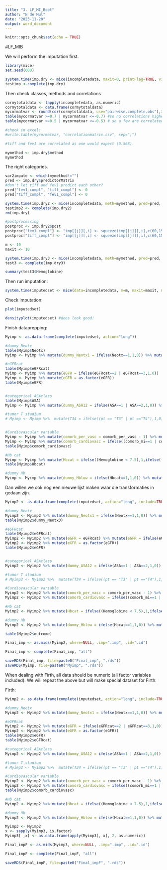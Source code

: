 ```yaml
---
title: "3. LF_MI_Boot"
author: "N de Mul"
date: "2023-11-20"
output: word_document
---
```


```r
knitr::opts_chunk$set(echo = TRUE)
```

#LF_MIB 

We will perform the imputation first. 

```r
library(mice)
set.seed(600)

system.time(imp.dry <- mice(incompletedata, maxit=0, printFlag=TRUE, visitsequence='monotone', seed=300))
testimp <-complete(imp.dry)
```

Then check classes, methods and correlations
```r
cormytotaldata <- lapply(incompletedata, as.numeric)
cormytotaldata <- data.frame(cormytotaldata)
mycormatvar <- round(cor(cormytotaldata, use="pairwise.complete.obs"),3)
table(mycormatvar >=0.7 | mycormatvar <=-0.7) #so no correlations higher then 0.7. 
table(mycormatvar >=0.5 | mycormatvar <=-0.5) # so a few are correlated at the 0.5 level, which? 

#check in excel: 
#write.table(mycormatvar, "correlationmatrix.csv", sep=";")

#tiff and fev1 are correlated as one would expect (0.568). 

```

```r
mymethod <- imp.dry$method
mymethod
```

The right categories. 

```r
var2impute <- which(mymethod!="")
pred <- imp.dry$predictorMatrix
#don't let tiff and fev1 predict each other? 
pred["fev1_compl", "tiff_compl"] <- 0
pred["tiff_compl", "fev1_compl"] <- 0

system.time(imp.dry2 <- mice(incompletedata, meth=mymethod, pred=pred, maxit=0, printFlag =T, visitSequence = 'monotone', seed=300))
testimp2 <- complete(imp.dry2)
rm(imp.dry)

#postprocessing
postproc <- imp.dry2$post
postproc["fev1_compl"] <- "imp[[j]][,i] <- squeeze(imp[[j]][,i],c(60,150))"
postproc["tiff_compl"] <- "imp[[j]][,i] <- squeeze(imp[[j]][,i],c(60,150))"

m <- 10
maxit <- 10 

system.time(imp.dry3 <- mice(incompletedata, meth=mymethod, pred=pred, maxit=0, printFlag=T, visitSequence = 'monotone', seed=300))
test3 <- complete(imp.dry3)

summary(test3$Hemoglobine)
```

Then run imputation: 
```r
system.time(imputedset <- mice(data=incompletedata, m=m, maxit=maxit, method=mymethod, predictorMatrix = pred, printFlag=T, seed=300, post=postproc, visitSequence = 'monotone'))
```
Check imputation: 

```r
plot(imputedset)
```

```r
densityplot(imputedset) #does look good! 
```


Finish dataprepping: 

```r
Myimp <- as.data.frame(complete(imputedset, action="long"))

#dummy_Neotx
table(Myimp$Neotx)
Myimp <- Myimp %>% mutate(dummy_Neotx1 = ifelse(Neotx==1,1,0)) %>% mutate(dummy_Neotx3 = ifelse(Neotx==3,1,0)) %>% mutate(dummy_Neotx1 = as.factor(dummy_Neotx1)) %>% mutate(dummy_Neotx3 = as.factor(dummy_Neotx3))

#eGFRcat
table(Myimp$eGFRcat)
Myimp <- Myimp %>% mutate(eGFR = ifelse(eGFRcat==2 | eGFRcat==3,1,0))
Myimp <- Myimp %>% mutate(eGFR = as.factor(eGFR))
table(Myimp$eGFR)


#categorical ASAclass
table(Myimp$ASA)
Myimp <- Myimp %>% mutate(dummy_ASA12 = ifelse(ASA==1 | ASA==2,1,0)) %>% mutate(dummy_ASA34 = ifelse(ASA==3 | ASA==4,1,0)) %>% mutate(dummy_ASA12 = as.factor(dummy_ASA12)) %>% mutate(dummy_ASA34 = as.factor(dummy_ASA34))

#tumor T stadium 
# Myimp <- Myimp %>%  mutate(T34 = ifelse((pt == "T3" | pt =="T4"),1,0)) %>% mutate(T34 = as.factor(T34))


#Cardiovascular variable
Myimp <- Myimp %>% mutate(comorb_per_vasc = comorb_per_vasc - 1) %>% mutate(comorb_per_vasc = as.factor(comorb_per_vasc))
Myimp <- Myimp %>% mutate(comorb_cardiovasc = ifelse((comorb_mi==1 | comorb_coronary==1 | comorb_heart_failure==1 | comorb_per_vasc==1 | comorb_cerebrovasc==1),1,0)) %>% mutate(comorb_cardiovasc = as.factor(comorb_cardiovasc)) 
table(Myimp$comorb_cardiovasc)

#Hb cat
Myimp <- Myimp %>% mutate(Hbcat = ifelse((Hemoglobine < 7.5),1,ifelse((Hemoglobine > 8.5),2,0)))
table(Myimp$Hbcat)

#dummy Hb
Myimp <- Myimp %>% mutate(dummy_Hblow = ifelse(Hbcat==1,1,0)) %>% mutate(dummy_Hbhigh = ifelse(Hbcat==2,1,0)) %>% mutate(dummy_Hblow = as.factor(dummy_Hblow)) %>% mutate(dummy_Hbhigh = as.factor(dummy_Hbhigh))

```



Dan willen we ook nog een nieuwe lijst maken waar die transformaties in gedaan zijn. 

```r
Myimp2 <- as.data.frame(complete(imputedset, action="long", include=TRUE))

#dummy_Neotx
Myimp2 <- Myimp2 %>% mutate(dummy_Neotx1 = ifelse(Neotx==1,1,0)) %>% mutate(dummy_Neotx3 = ifelse(Neotx==3,1,0)) %>% mutate(dummy_Neotx1 = as.factor(dummy_Neotx1)) %>% mutate(dummy_Neotx3 = as.factor(dummy_Neotx3))
table(Myimp2$dummy_Neotx3)

#eGFRcat
table(Myimp2$eGFRcat)
Myimp2 <- Myimp2 %>% mutate(eGFR = eGFRcat) %>% mutate(eGFR = ifelse(eGFR==2 | eGFR==3,1,0))
Myimp2 <- Myimp2 %>% mutate(eGFR = as.factor(eGFR))
table(Myimp2$eGFR)


#categorical ASAclass
Myimp2 <- Myimp2 %>% mutate(dummy_ASA12 = ifelse(ASA==1 | ASA==2,1,0)) %>% mutate(dummy_ASA34 = ifelse(ASA==3 | ASA==4,1,0)) %>% mutate(dummy_ASA12 = as.factor(dummy_ASA12)) %>% mutate(dummy_ASA34 = as.factor(dummy_ASA34))

#tumor T stadium 
# Myimp2 <- Myimp2 %>%  mutate(T34 = ifelse((pt == "T3" | pt =="T4"),1,0)) %>% mutate(T34 = as.factor(T34))

#Cardiovascular variable
Myimp2 <- Myimp2 %>% mutate(comorb_per_vasc = comorb_per_vasc - 1) %>% mutate(comorb_per_vasc = as.factor(comorb_per_vasc))
Myimp2 <- Myimp2 %>% mutate(comorb_cardiovasc = ifelse((comorb_mi==1 | comorb_coronary==1 | comorb_heart_failure==1 | comorb_per_vasc==1 | comorb_cerebrovasc==1),1,0)) %>% mutate(comorb_cardiovasc = as.factor(comorb_cardiovasc)) 

#Hb cat
Myimp2 <- Myimp2 %>% mutate(Hbcat = ifelse((Hemoglobine < 7.5),1,ifelse((Hemoglobine > 8.5),2,0)))

#dummy Hb
Myimp2 <- Myimp2 %>% mutate(dummy_Hblow = ifelse(Hbcat==1,1,0)) %>% mutate(dummy_Hbhigh = ifelse(Hbcat==2,1,0)) %>% mutate(dummy_Hblow = as.factor(dummy_Hblow)) %>% mutate(dummy_Hbhigh = as.factor(dummy_Hbhigh))

table(Myimp2$outcome)

Final_imp <- as.mids(Myimp2, where=NULL, .imp=".imp", .id=".id")

Final_imp <- complete(Final_imp, "all")

saveRDS(Final_imp, file=paste0("Final_imp", ".rds"))
saveRDS(Myimp, file=paste0("Myimp", ".rds"))
```

When dealing with Firth, all data should be numeric (all factor variables included). We will repeat the above but will make special dataset for Firth: 


Firth: 

```r
Myimp2 <- as.data.frame(complete(imputedset, action="long", include=TRUE))

#dummy_Neotx
Myimp2 <- Myimp2 %>% mutate(dummy_Neotx1 = ifelse(Neotx==1,1,0)) %>% mutate(dummy_Neotx3 = ifelse(Neotx==3,1,0)) %>% mutate(dummy_Neotx1 = as.factor(dummy_Neotx1)) %>% mutate(dummy_Neotx3 = as.factor(dummy_Neotx3))

#eGFRcat
Myimp2 <- Myimp2 %>% mutate(eGFR = ifelse(eGFRcat==2 | eGFRcat==3,1,0))
Myimp2 <- Myimp2 %>% mutate(eGFR = as.factor(eGFR))
table(Myimp2$eGFR)
table(Myimp2$eGFRcat)

#categorical ASAclass
Myimp2 <- Myimp2 %>% mutate(dummy_ASA12 = ifelse(ASA==1 | ASA==2,1,0)) %>% mutate(dummy_ASA34 = ifelse(ASA==3 | ASA==4,1,0)) %>% mutate(dummy_ASA12 = as.factor(dummy_ASA12)) %>% mutate(dummy_ASA34 = as.factor(dummy_ASA34))

#tumor T stadium 
# Myimp2 <- Myimp2 %>%  mutate(T34 = ifelse((pt == "T3" | pt =="T4"),1,0)) %>% mutate(T34 = as.factor(T34))

#Cardiovascular variable
Myimp2 <- Myimp2 %>% mutate(comorb_per_vasc = comorb_per_vasc - 1) %>% mutate(comorb_per_vasc = as.factor(comorb_per_vasc))
Myimp2 <- Myimp2 %>% mutate(comorb_cardiovasc = ifelse((comorb_mi==1 | comorb_coronary==1 | comorb_heart_failure==1 | comorb_per_vasc==1 | comorb_cerebrovasc==1),1,0)) %>% mutate(comorb_cardiovasc = as.factor(comorb_cardiovasc)) 
table(Myimp2$comorb_cardiovasc)

#Hb cat
Myimp2 <- Myimp2 %>% mutate(Hbcat = ifelse((Hemoglobine < 7.5),1,ifelse((Hemoglobine > 8.5),2,0)))

#dummy Hb
Myimp2 <- Myimp2 %>% mutate(dummy_Hblow = ifelse(Hbcat==1,1,0)) %>% mutate(dummy_Hbhigh = ifelse(Hbcat==2,1,0)) %>% mutate(dummy_Hblow = as.factor(dummy_Hblow)) %>% mutate(dummy_Hbhigh = as.factor(dummy_Hbhigh))

Myimp3 <- Myimp2
x <- sapply(Myimp3, is.factor)
Myimp3[ ,x] <- as.data.frame(apply(Myimp3[, x], 2, as.numeric))

Final_impF <- as.mids(Myimp3, where=NULL, .imp=".imp", .id=".id")

Final_impF <- complete(Final_impF, "all")

saveRDS(Final_impF, file=paste0("Final_impF", ".rds"))
```



